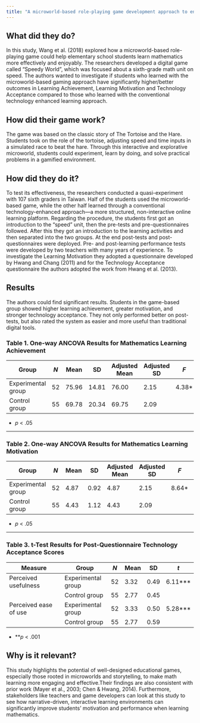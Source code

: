 ```yaml
---
title: "A microworld-based role-playing game development approach to engaging students in interactive, enjoyable, and effective mathematics learning by Wang et al. (2018)"
---
```



## What did they do?

In this study, Wang et al. (2018) explored how a microworld-based role-playing game could help elementary school students learn mathematics more effectively and enjoyably. The researchers developed a digital game called "Speedy World", which was focused about a sixth-grade math unit on speed. The authors wanted to investigate if students who learned with the microworld-based gaming approach have significantly higher/better outcomes in Learning Achievement, Learning Motivation and Technology Acceptance compared to those who learned with the conventional technology enhanced learning approach.


## How did their game work?

The game was based on the classic story of The Tortoise and the Hare. Students took on the role of the tortoise, adjusting speed and time inputs in a simulated race to beat the hare. Through this interactive and explorative microworld, students could experiment, learn by doing, and solve practical problems in a gamified environment.

## How did they do it?

To test its effectiveness, the researchers conducted a quasi-experiment with 107 sixth graders in Taiwan. Half of the students used the microworld-based game, while the other half learned through a conventional technology-enhanced approach—a more structured, non-interactive online learning platform. Regarding the procedure, the students first got an introduction to the "speed" unit, then the pre-tests and pre-questionnaires followed. After this they got an introduction to the learning activities and then separated into the two groups. At the end post-tests and post-questionnaires were deployed. 
Pre- and post-learning performance tests were developed by two teachers with many years of experience. To investigate the Learning Motivation they adopted a questionnaire developed by Hwang and Chang (2011) and for the Technology Acceptance questionnaire the authors adopted the work from Hwang et al. (2013).

## Results

The authors could find significant results. Students in the game-based group showed higher learning achievement, greater motivation, and stronger technology acceptance. They not only performed better on post-tests, but also rated the system as easier and more useful than traditional digital tools.

### Table 1. One-way ANCOVA Results for Mathematics Learning Achievement

| Group             | *N*  | Mean  | SD    | Adjusted Mean | Adjusted SD | *F*     | *η²*   |
|-------------------|----|-------|-------|----------------|--------------|-------|------|
| Experimental group| 52 | 75.96 | 14.81 | 76.00          | 2.15         | 4.38* | 0.27 |
| Control group     | 55 | 69.78 | 20.34 | 69.75          | 2.09         |       |      |

* *p* < .05

---

### Table 2. One-way ANCOVA Results for Mathematics Learning Motivation

| Group             | *N*  | Mean | SD   | Adjusted Mean | Adjusted SD | *F*     | *η²*   |
|-------------------|----|------|------|----------------|--------------|-------|------|
| Experimental group| 52 | 4.87 | 0.92 | 4.87          | 2.15         | 8.64* | 0.45 |
| Control group     | 55 | 4.43 | 1.12 | 4.43          | 2.09         |       |      |

* *p* < .05

---

### Table 3. t-Test Results for Post-Questionnaire Technology Acceptance Scores

| Measure                  | Group             | *N*  | Mean | SD   | *t*       |
|--------------------------|-------------------|----|------|------|----------|
| Perceived usefulness     | Experimental group| 52 | 3.32 | 0.49 | 6.11***  |
|                          | Control group     | 55 | 2.77 | 0.45 |          |
| Perceived ease of use    | Experimental group| 52 | 3.33 | 0.50 | 5.28***  |
|                          | Control group     | 55 | 2.77 | 0.59 |          |

* ***p* < .001


## Why is it relevant?

This study highlights the potential of well-designed educational games, especially those rooted in microworlds and storytelling, to make math learning more engaging and effective.Their findings are also consistent with prior work (Mayer et al., 2003; Chen & Hwang, 2014). Furthermore, stakeholders like teachers and game developers can look at this study to see how narrative-driven, interactive learning environments can significantly improve students’ motivation and performance when learning mathematics.
